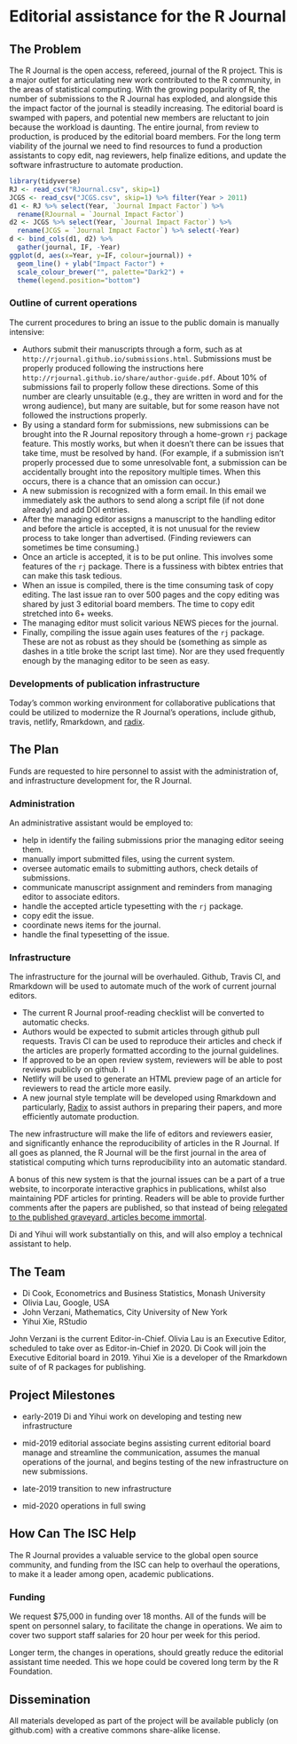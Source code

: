 # Editorial assistance for the R Journal
<!--
This is where the proposal should be outlined. 
-->

## The Problem
<!--
At a high-level address what your proposal is and how it will address the problem identified. Highlight any benefits to the R Community that follow from solving the problem. This should be your most compelling section.
-->

The R Journal is the open access, refereed, journal of the R project. This is a major outlet for articulating new work contributed to the R community, in the areas of statistical computing. With the growing popularity of R, the number of submissions to the R Journal has exploded, and alongside this the impact factor of the journal is steadily increasing. The editorial board is swamped with papers, and potential new members are reluctant to join because the workload is daunting. The entire journal, from review to production, is produced by the editorial board members. For the long term viability of the journal we need to find resources to fund a production assistants to copy edit, nag reviewers, help finalize editions, and update the software infrastructure to automate production. 

```r
library(tidyverse)
RJ <- read_csv("RJournal.csv", skip=1)
JCGS <- read_csv("JCGS.csv", skip=1) %>% filter(Year > 2011)
d1 <- RJ %>% select(Year, `Journal Impact Factor`) %>%
  rename(RJournal = `Journal Impact Factor`)
d2 <- JCGS %>% select(Year, `Journal Impact Factor`) %>%
  rename(JCGS = `Journal Impact Factor`) %>% select(-Year)
d <- bind_cols(d1, d2) %>% 
  gather(journal, IF, -Year)
ggplot(d, aes(x=Year, y=IF, colour=journal)) + 
  geom_line() + ylab("Impact Factor") +
  scale_colour_brewer("", palette="Dark2") +
  theme(legend.position="bottom")
```

### Outline of current operations

The current procedures to bring an issue to the public domain is manually intensive:

* Authors submit their manuscripts through a form, such as at `http://rjournal.github.io/submissions.html`. Submissions must be properly produced following the instructions here `http://rjournal.github.io/share/author-guide.pdf`.
About 10% of submissions fail to properly follow these directions. Some of this number are clearly unsuitable (e.g., they are written in word and for the wrong audience), but many are suitable, but for some reason have not followed the instructions properly.
* By using a standard form for submissions, new submissions can be brought into the R Journal repository through a home-grown `rj` package feature. This mostly works, but when it doesn't there can be issues that take time, must be resolved by hand. (For example, if a submission isn't properly processed due to some unresolvable font, a submission can be accidentally brought into the repository multiple times. When this occurs, there is a chance that an omission can occur.) 
* A new submission is recognized with a form email. In this email we immediately ask the authors to send along a script file (if not done already) and add DOI entries.
* After the managing editor assigns a manuscript to the handling editor and before the article is accepted, it is not unusual for the review process to take longer than advertised. (Finding reviewers can sometimes be time consuming.)
* Once an article is accepted, it is to be put online. This involves some features of the `rj` package. There is a fussiness with bibtex entries that can make this task tedious.
* When an issue is compiled, there is the time consuming task of copy editing. The last issue ran to over 500 pages and the copy editing was shared by just 3 editorial board members. The time to copy edit stretched into 6+ weeks.
* The managing editor must solicit various NEWS pieces for the journal. 
* Finally, compiling the issue again uses features of the `rj` package. These are not as robust as they should be (something as simple as dashes in a title broke the script last time). Nor are they used frequently enough by the managing editor to be seen as easy.

### Developments of publication infrastructure

Today's common working environment for collaborative publications that could be utilized to modernize the R Journal's operations, include github, travis, netlify, Rmarkdown, and [radix](https://blog.rstudio.com/2018/09/19/radix-for-r-markdown/).

## The Plan
<!--
Go into more detail about the specifics of the project and it delivers against the problem.

Depending on project type the detail section should include:

 - [ ] Minimum Viable Product
 - [ ] Architecture
 - [ ] Assumptions
-->

Funds are requested to hire personnel to assist with the administration of, and infrastructure development for, the R Journal. 

### Administration

An administrative assistant would be employed to:

* help in identify the failing submissions prior the managing editor seeing them.
* manually import submitted files, using the current system.
* oversee automatic emails to submitting authors, check details of submissions. 
* communicate manuscript assignment and reminders from managing editor to associate editors.
* handle the accepted article typesetting with the `rj` package.
* copy edit the issue.
* coordinate news items for the journal.
* handle the final typesetting of the issue.

### Infrastructure

The infrastructure for the journal will be overhauled. Github, Travis CI, and Rmarkdown will be used to automate much of the work of current journal editors.  

- The current R Journal proof-reading checklist will be converted to  automatic checks. 
- Authors would be expected to submit articles through github pull requests. Travis CI can be used to reproduce their articles and check if the articles are properly formatted according to the journal guidelines. 
- If approved to be an open review system, reviewers will be able to post reviews publicly on github. I
- Netlify will be used to generate an HTML preview page of an article for reviewers to read the article more easily. 
- A new journal style template will be developed using Rmarkdown and particularly, [Radix](https://blog.rstudio.com/2018/09/19/radix-for-r-markdown/) to assist authors in preparing their papers, and more efficiently automate production.

The new infrastructure will make the life of editors and reviewers easier, and significantly enhance the reproducibility of articles in the R Journal. If all goes as planned, the R Journal will be the first journal in the area of statistical computing which turns reproducibility into an automatic standard.

A bonus of this new system is that the journal issues can be a part of a true
website, to incorporate interactive graphics in publications, whilst also maintaining PDF articles for printing. Readers will be able to
provide further comments after the papers are published, so that instead of being [relegated to the published graveyard, articles become immortal](
https://andrewgelman.com/2018/10/24/study-fails-replicate-continues-get-referenced-no-problems-communication-channels-blocked/).

Di and Yihui will work substantially on this, and will also employ a technical assistant to help. 

## The Team

- Di Cook, Econometrics and Business Statistics, Monash University
- Olivia Lau, Google, USA
- John Verzani, Mathematics, City University of New York
- Yihui Xie, RStudio

John Verzani is the current Editor-in-Chief. Olivia Lau is an Executive Editor, scheduled to take over as Editor-in-Chief in 2020. Di Cook will join the Executive Editorial board in 2019. Yihui Xie is a developer of the Rmarkdown suite of of R packages for publishing. 

## Project Milestones

- early-2019 Di and Yihui work on developing and testing new infrastructure 

- mid-2019 editorial associate begins assisting current editorial board manage and streamline the communication, assumes the manual operations of the journal, and begins testing of the new infrastructure on new submissions. 

- late-2019 transition to new infrastructure

- mid-2020 operations in full swing

## How Can The ISC Help

The R Journal provides a valuable service to the global open source community, and funding from the ISC can help to overhaul the operations, to make it a leader among open, academic publications. 

### Funding

We request $75,000 in funding over 18 months. All of the funds will be spent on personnel salary, to facilitate the change in operations. We aim to cover two support staff salaries for 20 hour per week for this period.

Longer term, the changes in operations, should greatly reduce the editorial assistant time needed. This we hope could be covered long term by the R Foundation. 

## Dissemination

All materials developed as part of the project will be available publicly (on github.com) with a creative commons share-alike license. 

 
